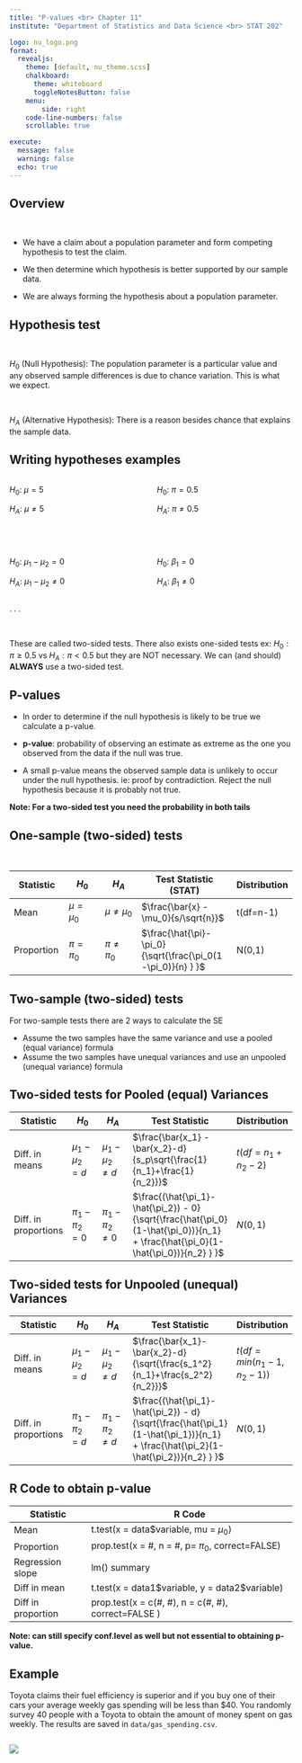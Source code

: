 ```yaml
---
title: "P-values <br> Chapter 11"
institute: "Department of Statistics and Data Science <br> STAT 202"

logo: nu_logo.png
format: 
  revealjs:
    theme: [default, nu_theme.scss]
    chalkboard:
      theme: whiteboard
      toggleNotesButton: false
    menu:
        side: right
    code-line-numbers: false
    scrollable: true

execute:
  message: false
  warning: false
  echo: true
---
```


## Overview

<br>

::: incremental
-   We have a claim about a population parameter and form competing hypothesis to test the claim.

-   We then determine which hypothesis is better supported by our sample data.

-   We are always forming the hypothesis about a population parameter.
:::

## Hypothesis test

<br>

$H_0$ (Null Hypothesis): The population parameter is a particular value and any observed sample differences is due to chance variation. This is what we expect.

<br>

$H_A$ (Alternative Hypothesis): There is a reason besides chance that explains the sample data.

## Writing hypotheses examples

::: columns
::: {.column width="40%"}
$H_0$: $\mu=5$

$H_A$: $\mu\ne5$
:::

::: {.column width="40%"}
$H_0$: $\pi=0.5$

$H_A$: $\pi\ne0.5$
:::
:::

<br>

::: columns
::: {.column width="40%"}
$H_0$: $\mu_1-\mu_2=0$

$H_A$: $\mu_1-\mu_2\ne0$
:::

::: {.column width="40%"}
$H_0$: $\beta_1=0$

$H_A$: $\beta_1\ne0$
:::
:::

. . .

<br>

These are called two-sided tests. There also exists one-sided tests ex: $H_0: \pi \geq 0.5$ vs $H_A: \pi < 0.5$ but they are NOT necessary. We can (and should) **ALWAYS** use a two-sided test.

## P-values

::: incremental
-   In order to determine if the null hypothesis is likely to be true we calculate a p-value.

-   **p-value**: probability of observing an estimate as extreme as the one you observed from the data if the null was true.

-   A small p-value means the observed sample data is unlikely to occur under the null hypothesis. ie: proof by contradiction. Reject the null hypothesis because it is probably not true.
:::

::: footer
**Note: For a two-sided test you need the probability in both tails**
:::

## One-sample (two-sided) tests

 

| Statistic  | $H_0$         | $H_A$            | Test Statistic (STAT)                                              | Distribution |
|---------------|---------------|---------------|---------------|---------------|
| Mean       | $\mu= \mu_0$  | $\mu \neq \mu_0$ | \Large $\frac{\bar{x} - \mu_0}{s/\sqrt{n}}$                        | t(df=n-1)    |
| Proportion | $\pi = \pi_0$ | $\pi \neq \pi_0$ | \Large $\frac{\hat{\pi}-\pi_0}{\sqrt{\frac{\pi_0(1-\pi_0)}{n} } }$ | N(0,1)       |

## Two-sample (two-sided) tests

For two-sample tests there are 2 ways to calculate the SE

-   Assume the two samples have the same variance and use a pooled (equal variance) formula
-   Assume the two samples have unequal variances and use an unpooled (unequal variance) formula

## Two-sided tests for Pooled (equal) Variances {.smaller}

| Statistic            | $H_0$             | $H_A$                | Test Statistic                                                                                                                          | Distribution         |
|---------------|---------------|---------------|---------------|---------------|
| Diff. in means       | $\mu_1-\mu_2 = d$ | $\mu_1-\mu_2 \neq d$ | $\frac{\bar{x_1} - \bar{x_2}-d}{s_p\sqrt{\frac{1}{n_1}+\frac{1}{n_2}}}$                                                                 | $t(df=n_1 + n_2 -2)$ |
| Diff. in proportions | $\pi_1-\pi_2 = 0$ | $\pi_1-\pi_2 \neq 0$ | \Large $\frac{(\hat{\pi_1}-\hat{\pi_2}) - 0}{\sqrt{\frac{\hat{\pi_0}(1-\hat{\pi_0})}{n_1} + \frac{\hat{\pi_0}(1-\hat{\pi_0})}{n_2} } }$ | $N(0,1)$             |

## Two-sided tests for Unpooled (unequal) Variances {.smaller}

| Statistic            | $H_0$             | $H_A$                | Test Statistic                                                                                                                          | Distribution               |
|---------------|---------------|---------------|---------------|---------------|
| Diff. in means       | $\mu_1-\mu_2 = d$ | $\mu_1-\mu_2 \neq d$ | $\frac{\bar{x_1}-\bar{x_2}-d}{\sqrt{\frac{s_1^2}{n_1}+\frac{s_2^2}{n_2}}}$                                                              | $t(df=min(n_1-1, n_2-1) )$ |
| Diff. in proportions | $\pi_1-\pi_2 = d$ | $\pi_1-\pi_2 \neq d$ | \Large $\frac{(\hat{\pi_1}-\hat{\pi_2}) - d}{\sqrt{\frac{\hat{\pi_1}(1-\hat{\pi_1})}{n_1} + \frac{\hat{\pi_2}(1-\hat{\pi_2})}{n_2} } }$ | $N(0,1)$                   |

## R Code to obtain p-value {.smaller}

| Statistic          | R Code                                              |
|--------------------|-----------------------------------------------------|
| Mean               | t.test(x = data\$variable, mu = $\mu_0$)            |
| Proportion         | prop.test(x = #, n = #, p= $\pi_0$, correct=FALSE)  |
| Regression slope   | lm() summary                                        |
| Diff in mean       | t.test(x = data1\$variable, y = data2\$variable)    |
| Diff in proportion | prop.test(x = c(#, #), n = c(#, #), correct=FALSE ) |

::: footer
**Note: can still specify conf.level as well but not essential to obtaining p-value.**
:::

## Example {.smaller}

Toyota claims their fuel efficiency is superior and if you buy one of their cars your average weekly gas spending will be less than \$40. You randomly survey 40 people with a Toyota to obtain the amount of money spent on gas weekly. The results are saved in `data/gas_spending.csv`.

::: columns
::: {.column width="40%"}
<img src="images_lecture/normal_dist.png" style="float: center;"/>
:::
:::
